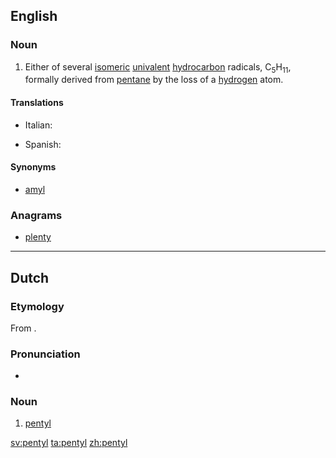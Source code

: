 ==English==

===Noun===
{{en-noun}}

# {{lb|en|organic chemistry}} Either of several [[isomeric]] [[univalent]] [[hydrocarbon]] radicals, C<sub>5</sub>H<sub>11</sub>, formally derived from [[pentane]] by the loss of a [[hydrogen]] atom.

====Translations====
{{trans-top|univalent hydrocarbon radical, C<sub>5</sub>H<sub>11</sub>}}
* Italian: {{t+|it|pentile|m}}
{{trans-mid}}
* Spanish: {{t|es|pentilo|m}}
{{trans-bottom}}

====Synonyms====
* [[amyl]]

===Anagrams===
* [[plenty#English|plenty]]

----

==Dutch==

===Etymology===
From {{confix|pent|yl|lang=nl}}.

===Pronunciation===
* {{IPA|lang=nl|/pɛnˈtil/}}
{{hyphenation|pen|tyl|lang=nl}}

===Noun===
{{nl-noun|n|-|-}}

# {{lb|nl|organic chemistry}} [[#English|pentyl]]

[[sv:pentyl]]
[[ta:pentyl]]
[[zh:pentyl]]